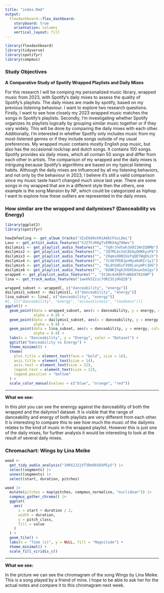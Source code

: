 ```yaml
---
title: "index.Rmd"
output: 
  flexdashboard::flex_dashboard:
    storyboard: true
    orientation: columns
    vertical_layout: fill
---
```


```r
library(flexdashboard)
library(tidyverse)
library(spotifyr)
library(compmus)

```

### Study Objectives

**A** **Comparative Study of Spotify Wrapped Playlists and Daily Mixes**

For this research I will be comping my personalized music library, wrapped music from 2023, with Spotify's daily mixes to assess the quality of Spotify's playlists. The daily mixes are made by spotify, based on my previous listening behaviour. I want to explore two research questions. Firstly, I want to see how closely my 2023 wrapped music matches the songs in Spotify's playlists. Secondly, I'm investigating whether Spotify organizes its playlists logically by grouping similar music together or if they vary widely. This will be done by comparing the daily mixes with each other. Additionally, I'm interested in whether Spotify only includes music from my most-listened genres or if they include songs outside of my usual preferences. My wrapped music contains mostly English pop music, but also has the occasional rock/rap and dutch songs. It contains 100 songs. Spotify provides six daily mixes, which all contain 50 songs and differ from each other in artists. The comparison of my wrapped and the daily mixes is intriguing because Spotify's algorithms are based on my typical listening habits. Although the daily mixes are influenced by all my listening behaviors, and not only by the behaviour in 2023, I believe it's still a valid comparison since my music taste hasn't changed much since last year. There are some songs in my wrapped that are in a different style then the others, one example is the song Mansion by NF, which could be categorized as hiphop. I want to explore how these outliers are represented in the daily mixes.

### How similar are the wrapped and dailymixes? (Danceability vs Energy)

```r
library(ggplot2)
library(spotifyr)

howImfeeling <- get_album_tracks("3ZuE680xhR1A4bCFGvL8mi")
Lauv <- get_artist_audio_features("5JZ7CnR6gTvEMKX4g70Amv")
dailymix1 <- get_playlist_audio_features("", "7q9rJndtwhJU0I1NnIQ0Mb")
dailymix2 <- get_playlist_audio_features("", "3Q7MLkx3oC8SAyQHKKyxFb")
dailymix3 <- get_playlist_audio_features("", "29qms80NIUefqQETWqEkih")
dailymix4 <- get_playlist_audio_features("", "7cX6TM5B1pnMya6mRIr1y1")
dailymix5 <- get_playlist_audio_features("", "6LdtUdGsF399LonyHPc3OG")
dailymix6 <- get_playlist_audio_features("", "0ZWKIhgkIHSHImcwnSmIgv")
wrapped <- get_playlist_audio_features("", "3t3AcAxKQhFuWkD4791XWP")
lina <- get_track_audio_features("1wwVk5Zzzc7dRZ3SjHhQIB")

wrapped_subset <- wrapped[, c("danceability", "energy")]
dailymix1_subset <- dailymix1[, c("danceability", "energy")]
lina_subset <- lina[, c("danceability", "energy")]
#[, c[("danceability", "energy", "accousticness", "loudness")]]
ggplot() +
  geom_point(data = wrapped_subset, aes(x = danceability, y = energy, color = "Wrapped"),
             alpha = 0.8) +
  geom_point(data = dailymix1_subset, aes(x = danceability, y = energy, color = "Dailymix1"),
             alpha = 0.8) +
  geom_point(data = lina_subset, aes(x = danceability, y = energy, color = "Wings"),
             alpha = 0.8) +
  labs(x = "Danceability", y = "Energy", color = "Dataset") +
  ggtitle("Danceability vs Energy") +
  theme_minimal() +
  theme(
    plot.title = element_text(face = "bold", size = 16),
    axis.title = element_text(size = 14),
    axis.text = element_text(size = 12),
    legend.text = element_text(size = 12),
    legend.position = "bottom"
  ) +
  scale_color_manual(values = c("blue", "orange", "red"))
```

------------------------------------------------------------------------

**What we see:**

In this plot you can see the enenrgy against the danceability of both the wrapped and the dailymix1 dataset. It is visible that the range of danceability and energy of both playlists are very different from each other. It is interesting to compare this to see how much the music of the dailymix relates to the kind of music in the wrapped playlist. However this is just one of the daily mixes, for further analysis it would be interesting to look at the result of several daily mixes.

### Chromachart: Wings by Lina Meike

```r
wood <-
  get_tidy_audio_analysis("10RX2JZjVT3Rm9bS6XPEy5") |>
  select(segments) |>
  unnest(segments) |>
  select(start, duration, pitches)

wood |>
  mutate(pitches = map(pitches, compmus_normalise, "euclidean")) |>
  compmus_gather_chroma() |> 
  ggplot(
    aes(
      x = start + duration / 2,
      width = duration,
      y = pitch_class,
      fill = value
    )
  ) +
  geom_tile() +
  labs(x = "Time (s)", y = NULL, fill = "Magnitude") +
  theme_minimal() +
  scale_fill_viridis_c()
```

------------------------------------------------------------------------

**What we see:**

In the picture we can see the chromagram of the song Wings by Lina Meike. This is a song played by a friend of mine. I hope to be able to ask her for the actual notes and compare it to this chromagram next week.
